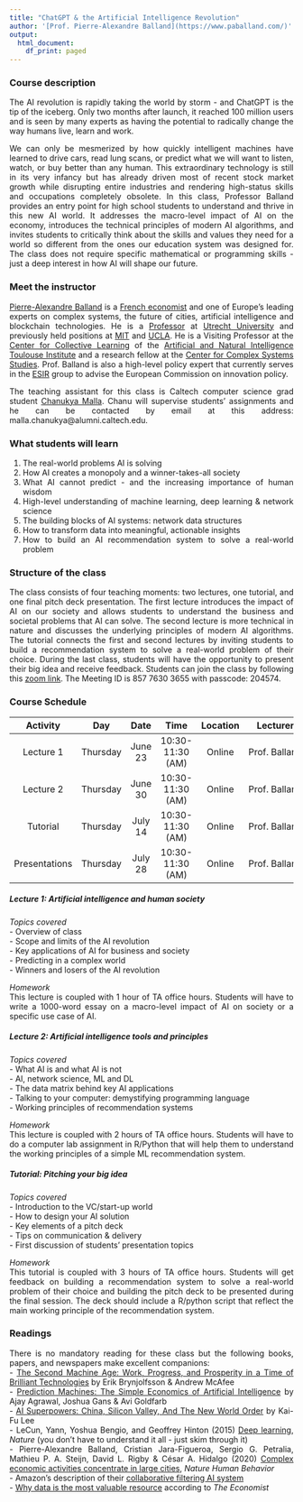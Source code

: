 ```yaml
---
title: "ChatGPT & the Artificial Intelligence Revolution"
author: '[Prof. Pierre-Alexandre Balland](https://www.paballand.com/)'
output:
  html_document:
    df_print: paged
---
```


<style>
body {
text-align: justify}
</style>

### Course description  
The AI revolution is rapidly taking the world by storm - and ChatGPT is the tip of the iceberg. Only two months after launch, it reached 100 million users and is seen by many experts as having the potential to radically change the way humans live, learn and work. 

We can only be mesmerized by how quickly intelligent machines have learned to drive cars, read lung scans, or predict what we will want to listen, watch, or buy better than any human. This extraordinary technology is still in its very infancy but has already driven most of recent stock market growth while disrupting entire industries and rendering high-status skills and occupations completely obsolete. In this class, Professor Balland provides an entry point for high school students to understand and thrive in this new AI world. It addresses the macro-level impact of AI on the economy, introduces the technical principles of modern AI algorithms, and invites students to critically think about the skills and values they need for a world so different from the ones our education system was designed for. The class does not require specific mathematical or programming skills - just a deep interest in how AI will shape our future.          

### Meet the instructor    
[Pierre-Alexandre Balland](https://www.paballand.com/) is a [French economist](https://scholar.google.com/citations?user=ORZg_McAAAAJ&hl=en&oi=ao) and one of Europe's leading experts on complex systems, the future of cities, artificial intelligence and blockchain technologies. He is a [Professor](https://www.uu.nl/staff/PMABalland/Profile) at [Utrecht University](https://www.uu.nl/en) and previously held positions at [MIT](https://www.media.mit.edu/people/balland/overview/) and  [UCLA](https://www.ucla.edu/). He is a Visiting Professor at the [Center for Collective Learning](https://centerforcollectivelearning.org/) of the [Artificial and Natural Intelligence Toulouse Institute](https://en.univ-toulouse.fr/aniti) and a research fellow at the [Center for Complex Systems Studies](https://www.uu.nl/en/research/centre-for-complex-systems-studies-ccss). Prof. Balland is also a high-level policy expert that  currently serves in the [ESIR](https://ec.europa.eu/info/research-and-innovation/strategy/support-policy-making/support-eu-research-and-innovation-policy-making/esir_en) group to advise the European Commission on innovation policy.    

The teaching assistant for this class is Caltech computer science grad student [Chanukya Malla](malla.chanukya@alumni.caltech.edu). Chanu will supervise students' assignments and he can be contacted by email at this address: malla.chanukya@alumni.caltech.edu.        

### What students will learn  
1. The real-world problems AI is solving  
2. How AI creates a monopoly and a winner-takes-all society  
3. What AI cannot predict - and the increasing importance of human wisdom  
4. High-level understanding of machine learning, deep learning & network science  
5. The building blocks of AI systems: network data structures  
6. How to transform data into meaningful, actionable insights  
7. How to build an AI recommendation system to solve a real-world problem  

### Structure of the class      
The class consists of four teaching moments: two lectures, one tutorial, and one final pitch deck presentation. The first lecture introduces the impact of AI on our society and allows students to understand the business and societal problems that AI can solve. The second lecture is more technical in nature and discusses the underlying principles of modern AI algorithms. The tutorial connects the first and second lectures by inviting students to build a recommendation system to solve a real-world problem of their choice. During the last class, students will have the opportunity to present their big idea and receive feedback. Students can join the class by following this [zoom link](https://us02web.zoom.us/j/85776303655?pwd=d1VrNm1GM3E0ZmpVR3h2VUkwUWMzZz09). The Meeting ID is 857 7630 3655 with passcode: 204574.   

### Course Schedule  

|   Activity  |      Day |   Date  |      Time      | Location |     Lecturer     |
|:-----------:|:--------:|:-------:|:--------------:|:--------:|:----------------:|
|Lecture 1    | Thursday | June 23 |10:30-11:30 (AM)|  Online  |  Prof. Balland   |
|Lecture 2    | Thursday | June 30 |10:30-11:30 (AM)|  Online  |  Prof. Balland   |
|Tutorial     | Thursday | July 14 |10:30-11:30 (AM)|  Online  |  Prof. Balland   |
|Presentations| Thursday | July 28 |10:30-11:30 (AM)|  Online  |  Prof. Balland   |  

##### **Lecture 1: Artificial intelligence and human society**       
*Topics covered*  
- Overview of class   
- Scope and limits of the AI revolution   
- Key applications of AI for business and society   
- Predicting in a complex world   
- Winners and losers of the AI revolution     

*Homework*   
This lecture is coupled with 1 hour of TA office hours. Students will have to write a 1000-word essay on a macro-level impact of AI on society or a specific use case of AI.     

##### **Lecture 2: Artificial intelligence tools and principles**      
*Topics covered*  
- What AI is and what AI is not   
- AI, network science, ML and DL        
- The data matrix behind key AI applications          
- Talking to your computer: demystifying programming language   
- Working principles of recommendation systems   

*Homework*   
This lecture is coupled with 2 hours of TA office hours. Students will have to do a computer lab assignment in R/Python that will help them to understand the working principles of a simple ML recommendation system.     

##### **Tutorial: Pitching your big idea**       
*Topics covered*  
- Introduction to the VC/start-up world  
- How to design your AI solution     
- Key elements of a pitch deck      
- Tips on communication & delivery   
- First discussion of students' presentation topics        

*Homework*   
This tutorial is coupled with 3 hours of TA office hours. Students will get feedback on building a recommendation system to solve a real-world problem of their choice and building the pitch deck to be presented during the final session. The deck should include a R/python script that reflect the main working principle of the recommendation system.        

### Readings  
There is no mandatory reading for these class but the following books, papers, and newspapers make excellent companions:   
- [The Second Machine Age: Work, Progress, and Prosperity in a Time of Brilliant Technologies](https://www.amazon.com/Second-Machine-Age-Prosperity-Technologies/dp/0393350649) by Erik Brynjolfsson & Andrew McAfee    
- [Prediction Machines: The Simple Economics of Artificial Intelligence](https://www.amazon.com/Prediction-Machines-Economics-Artificial-Intelligence/dp/1633695670) by Ajay Agrawal, Joshua Gans & Avi Goldfarb        
- [AI Superpowers: China, Silicon Valley, And The New World Order](https://www.amazon.com/AI-Superpowers-China-Silicon-Valley/dp/132854639X) by Kai-Fu Lee    
- LeCun, Yann, Yoshua Bengio, and Geoffrey Hinton (2015) [Deep learning](https://www.nature.com/articles/nature14539), *Nature* (you don't have to understand it all - just skim through it)  
- Pierre-Alexandre Balland, Cristian Jara-Figueroa, Sergio G. Petralia, Mathieu P. A. Steijn, David L. Rigby & César A. Hidalgo (2020) [Complex economic activities concentrate in large cities](https://www.nature.com/articles/s41562-019-0803-3#:~:text=Complex%20economic%20activities%2C%20such%20as,as%20apparel%20or%20paper%20manufacturing.), *Nature Human Behavior*     
- Amazon's description of their [collaborative filtering AI system](https://www.amazon.science/the-history-of-amazons-recommendation-algorithm)    
- [Why data is the most valuable resource](https://www.economist.com/leaders/2017/05/06/the-worlds-most-valuable-resource-is-no-longer-oil-but-data) according to *The Economist*     

